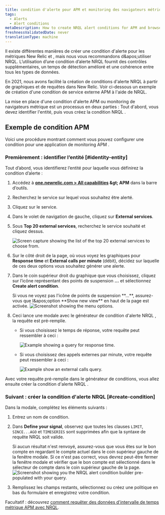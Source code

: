 ```yaml
---
title: condition d'alerte pour APM et monitoring des navigateurs métriques
tags:
  - Alerts
  - Alert conditions
metaDescription: How to create NRQL alert conditions for APM and browser monitoring metrics.
freshnessValidatedDate: never
translationType: machine
---
```


Il existe différentes manières de créer une condition d&apos;alerte pour les métriques New Relic <InlinePopover type="apm" />et <InlinePopover type="browser" />, mais nous vous recommandons d&amp;apos;utiliser NRQL. L’utilisation d’une condition d’alerte NRQL fournit des contrôles supplémentaires, un temps de détection amélioré et une cohérence entre tous les types de données.

En 2021, nous avons facilité la création de conditions d&apos;alerte NRQL à partir de graphiques et de requêtes dans New Relic. Voir ci-dessous un exemple de création d&apos;une condition de service externe APM à l&apos;aide de NRQL.

La mise en place d&apos;une condition d&apos;alerte APM ou monitoring de navigateurs métrique est un processus en deux parties : Tout d&apos;abord, vous devez identifier l&apos;entité, puis vous créez la condition NRQL .

## Exemple de condition APM

Voici une procédure montrant comment vous pouvez configurer une condition pour une application de monitoring APM .

### Premièrement : identifier l’entité [#identity-entity]

Tout d’abord, vous identifierez l’entité pour laquelle vous définirez la condition d’alerte :

1. Accédez à <DNT>**[one.newrelic.com &gt; All capabilities](https://one.newrelic.com/all-capabilities) &amp;gt; APM**</DNT> dans la barre d’outils.

2. Recherchez le service sur lequel vous souhaitez être alerté.

3. Cliquez sur le service.

4. Dans le volet de navigation de gauche, cliquez sur <DNT>**External services**</DNT>.

5. Sous <DNT>**Top 20 external services**</DNT>, recherchez le service souhaité et cliquez dessus.

   <img title="top-twenty.png" alt="Screen capture showing the list of the top 20 external services to choose from." src="/images/accounts_screenshot-full_top-twenty.webp" />

6. Sur le côté droit de la page, où vous voyez les graphiques pour <DNT>**Response time**</DNT> et <DNT>**External calls per minute**</DNT> (débit), décidez sur laquelle de ces deux options vous souhaitez générer une alerte.

7. Dans le coin supérieur droit du graphique que vous choisissez, cliquez sur l’icône représentant des points de suspension <DNT>**...**</DNT> et sélectionnez <DNT>**Create alert condition**</DNT>.

   <Callout variant="tip">
     Si vous ne voyez pas l&apos;icône de points de suspension <DNT>**...**</DNT>, assurez-vous que l&amp;apos;option <DNT>**Show new view**</DNT> en haut de la page est activée.
   </Callout>

   <img title="external_service_graph.png" alt="Screenshot showing the menu options." src="/images/accounts_screenshot-full_external-service-graph.webp" />

8. Ceci lance une modale avec le générateur de condition d&apos;alerte NRQL , la requête est pré-remplie.

   * Si vous choisissez le temps de réponse, votre requête peut ressembler à ceci :

     <img title="response_time_query.png" alt="Example showing a query for response time." src="/images/accounts_screenshot-full_response-time-query.webp" />

   * Si vous choisissez des appels externes par minute, votre requête peut ressembler à ceci :

     <img title="external-calls-query.png" alt="Example show an external calls query." src="/images/accounts_screenshot-full_external-calls-query.webp" />

Avec votre requête pré-remplie dans le générateur de conditions, vous allez ensuite créer la condition d&apos;alerte NRQL .

### Suivant : créer la condition d&apos;alerte NRQL [#create-condition]

Dans la modale, complétez les éléments suivants :

1. Entrez un nom de condition.

2. Dans <DNT>**Define your signal**</DNT>, observez que toutes les clauses `LIMIT`, `SINCE...AGO` et `TIMESERIES` sont supprimées afin que la syntaxe de requête NRQL soit valide.

   <Callout variant="tip">
     Si aucun résultat n&apos;est renvoyé, assurez-vous que vous êtes sur le bon compte en regardant le compte actuel dans le coin supérieur gauche de la fenêtre modale. Si ce n&apos;est pas correct, vous devrez peut-être fermer la fenêtre modale et vérifier que le bon compte est sélectionné dans le sélecteur de compte dans le coin supérieur gauche de la page.
   </Callout>

   <img title="nrql_condition_builder_modal.png" alt="Screenshot showing you the NRQL alert condition builder pre-populated with your query." src="/images/accounts_screenshot-full_nrql-condition-builder-modal.webp" />

3. Remplissez les champs restants, sélectionnez ou créez une politique en bas du formulaire et enregistrez votre condition.

Facultatif : découvrez [comment requêter des données d&apos;intervalle de temps métrique APM avec NRQL](/docs/query-your-data/nrql-new-relic-query-language/nrql-query-tutorials/query-apm-metric-timeslice-data-nrql#timeslice-conversion).